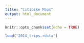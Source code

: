 ---
title: "Citibike Maps"
output: html_document
---

```{r setup, include=FALSE}
knitr::opts_chunk$set(echo = TRUE)

load('2014_trips.rdata')
```

